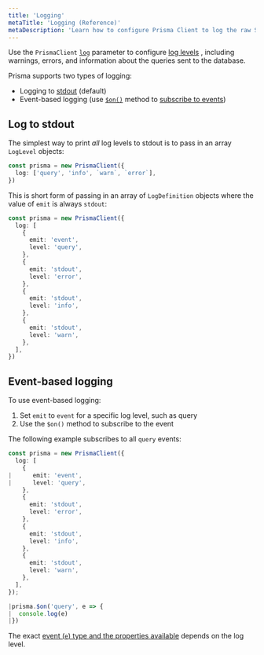 ```yaml
---
title: 'Logging'
metaTitle: 'Logging (Reference)'
metaDescription: 'Learn how to configure Prisma Client to log the raw SQL queries it sends to the database and other information.'
---
```


<TopBlock>

Use the `PrismaClient` [`log`](../../../reference/api-reference/prisma-client-reference#log) <span class="api"></span> parameter to configure [log levels](../../../reference/api-reference/prisma-client-reference#log-levels) <span class="api"></span>, including warnings, errors, and information about the queries sent to the database.

Prisma supports two types of logging:

- Logging to [stdout](https://en.wikipedia.org/wiki/Standard_streams) (default)
- Event-based logging (use [`$on()`](../../../reference/api-reference/prisma-client-reference#on) <span class="api"></span> method to [subscribe to events](#event-based-logging))

</TopBlock>

## Log to stdout

The simplest way to print _all_ log levels to stdout is to pass in an array `LogLevel` objects:

```ts
const prisma = new PrismaClient({
  log: ['query', 'info', `warn`, `error`],
})
```

This is short form of passing in an array of `LogDefinition` objects where the value of `emit` is always `stdout`:

```ts
const prisma = new PrismaClient({
  log: [
    {
      emit: 'event',
      level: 'query',
    },
    {
      emit: 'stdout',
      level: 'error',
    },
    {
      emit: 'stdout',
      level: 'info',
    },
    {
      emit: 'stdout',
      level: 'warn',
    },
  ],
})
```

## Event-based logging

To use event-based logging:

1. Set `emit` to `event` for a specific log level, such as query
2. Use the `$on()` method to subscribe to the event

The following example subscribes to all `query` events:

```ts
const prisma = new PrismaClient({
  log: [
    {
|      emit: 'event',
|      level: 'query',
    },
    {
      emit: 'stdout',
      level: 'error',
    },
    {
      emit: 'stdout',
      level: 'info',
    },
    {
      emit: 'stdout',
      level: 'warn',
    },
  ],
});

|prisma.$on('query', e => {
|  console.log(e)
|})
```

The exact [event (`e`) type and the properties available](/reference/api-reference/prisma-client-reference#event-types) <span class="api"></span> depends on the log level.
